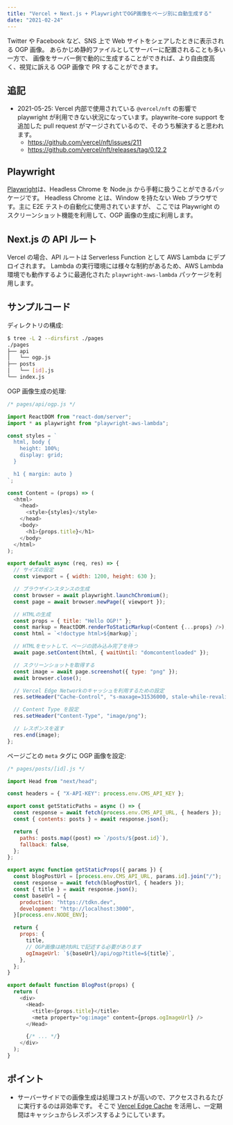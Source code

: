 ```yaml
---
title: "Vercel + Next.js + PlaywrightでOGP画像をページ別に自動生成する"
date: "2021-02-24"
---
```


Twitter や Facebook など、SNS 上で Web サイトをシェアしたときに表示される OGP 画像。
あらかじめ静的ファイルとしてサーバーに配置されることも多い一方で、
画像をサーバー側で動的に生成することができれば、より自由度高く、視覚に訴える OGP 画像で PR することができます。

## 追記

- 2021-05-25: Vercel 内部で使用されている `@vercel/nft` の影響で playwright が利用できない状況になっています。playwrite-core support を追加した pull request がマージされているので、そのうち解決すると思われます。
  - https://github.com/vercel/nft/issues/211
  - https://github.com/vercel/nft/releases/tag/0.12.2

## Playwright

[Playwright](https://playwright.dev/)は、Headless Chrome を Node.js から手軽に扱うことができるパッケージです。
Headless Chrome とは、Window を持たない Web ブラウザです。主に E2E テストの自動化に使用されていますが、
ここでは Playwright のスクリーンショット機能を利用して、OGP 画像の生成に利用します。

## Next.js の API ルート

Vercel の場合、API ルートは Serverless Function として AWS Lambda にデプロイされます。
Lambda の実行環境には様々な制約があるため、AWS Lambda 環境でも動作するように最適化された `playwright-aws-lambda` パッケージを利用します。

## サンプルコード

ディレクトリの構成:

```bash
$ tree -L 2 --dirsfirst ./pages
./pages
├── api
│   └── ogp.js
├── posts
│   └── [id].js
└── index.js
```

OGP 画像生成の処理:

```js
/* pages/api/ogp.js */

import ReactDOM from "react-dom/server";
import * as playwright from "playwright-aws-lambda";

const styles = `
  html, body {
    height: 100%;
    display: grid;
  }

  h1 { margin: auto }
`;

const Content = (props) => (
  <html>
    <head>
      <style>{styles}</style>
    </head>
    <body>
      <h1>{props.title}</h1>
    </body>
  </html>
);

export default async (req, res) => {
  // サイズの設定
  const viewport = { width: 1200, height: 630 };

  // ブラウザインスタンスの生成
  const browser = await playwright.launchChromium();
  const page = await browser.newPage({ viewport });

  // HTMLの生成
  const props = { title: "Hello OGP!" };
  const markup = ReactDOM.renderToStaticMarkup(<Content {...props} />);
  const html = `<!doctype html>${markup}`;

  // HTMLをセットして、ページの読み込み完了を待つ
  await page.setContent(html, { waitUntil: "domcontentloaded" });

  // スクリーンショットを取得する
  const image = await page.screenshot({ type: "png" });
  await browser.close();

  // Vercel Edge Networkのキャッシュを利用するための設定
  res.setHeader("Cache-Control", "s-maxage=31536000, stale-while-revalidate");

  // Content Type を設定
  res.setHeader("Content-Type", "image/png");

  // レスポンスを返す
  res.end(image);
};
```

ページごとの `meta` タグに OGP 画像を設定:

```js
/* pages/posts/[id].js */

import Head from "next/head";

const headers = { "X-API-KEY": process.env.CMS_API_KEY };

export const getStaticPaths = async () => {
  const response = await fetch(process.env.CMS_API_URL, { headers });
  const { contents: posts } = await response.json();

  return {
    paths: posts.map((post) => `/posts/${post.id}`),
    fallback: false,
  };
};

export async function getStaticProps({ params }) {
  const blogPostUrl = [process.env.CMS_API_URL, params.id].join("/");
  const response = await fetch(blogPostUrl, { headers });
  const { title } = await response.json();
  const baseUrl = {
    production: "https://tdkn.dev",
    development: "http://localhost:3000",
  }[process.env.NODE_ENV];

  return {
    props: {
      title,
      // OGP画像は絶対URLで記述する必要があります
      ogImageUrl: `${baseUrl}/api/ogp?title=${title}`,
    },
  };
}

export default function BlogPost(props) {
  return (
    <div>
      <Head>
        <title>{props.title}</title>
        <meta property="og:image" content={props.ogImageUrl} />
      </Head>

      {/* ... */}
    </div>
  );
}
```

## ポイント

- サーバーサイドでの画像生成は処理コストが高いので、アクセスされるたびに実行するのは非効率です。
  そこで [Vercel Edge Cache](https://vercel.com/docs/edge-network/caching) を活用し、一定期間はキャッシュからレスポンスするようにしています。
